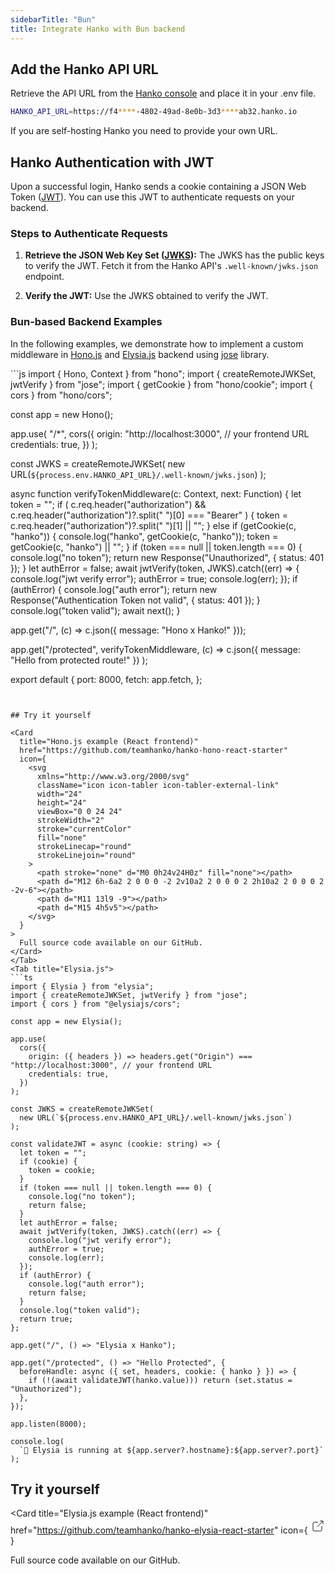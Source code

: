 ```yaml
---
sidebarTitle: "Bun"
title: Integrate Hanko with Bun backend
---
```


## Add the Hanko API URL

Retrieve the API URL from the [Hanko console](https://cloud.hanko.io/) and place it in your .env file.

```sh .env
HANKO_API_URL=https://f4****-4802-49ad-8e0b-3d3****ab32.hanko.io
```

<Note>If you are self-hosting Hanko you need to provide your own URL.</Note>

## Hanko Authentication with JWT

Upon a successful login, Hanko sends a cookie containing a JSON Web Token ([JWT](https://datatracker.ietf.org/doc/html/rfc7519)). You can use this JWT to authenticate requests on your backend.

### Steps to Authenticate Requests

1. **Retrieve the JSON Web Key Set ([JWKS](https://datatracker.ietf.org/doc/html/rfc7517)):** The JWKS has the public keys to verify the JWT. Fetch it from the Hanko API's `.well-known/jwks.json` endpoint.

2. **Verify the JWT:** Use the JWKS obtained to verify the JWT.

### Bun-based Backend Examples

In the following examples, we demonstrate how to implement a custom middleware in [Hono.js](https://hono.dev/) and [Elysia.js](https://elysiajs.com/) backend using [jose](https://www.npmjs.com/package/jose) library.

<Tabs>
<Tab title="Hono.js">
```js
import { Hono, Context } from "hono";
import { createRemoteJWKSet, jwtVerify } from "jose";
import { getCookie } from "hono/cookie";
import { cors } from "hono/cors";

const app = new Hono();

app.use(
  "/*",
  cors({
    origin: "http://localhost:3000", // your frontend URL
    credentials: true,
  })
);

const JWKS = createRemoteJWKSet(
  new URL(`${process.env.HANKO_API_URL}/.well-known/jwks.json`)
);

async function verifyTokenMiddleware(c: Context, next: Function) {
  let token = "";
  if (
    c.req.header("authorization") &&
    c.req.header("authorization")?.split(" ")[0] === "Bearer"
  ) {
    token = c.req.header("authorization")?.split(" ")[1] || "";
  } else if (getCookie(c, "hanko")) {
    console.log("hanko", getCookie(c, "hanko"));
    token = getCookie(c, "hanko") || "";
  }
  if (token === null || token.length === 0) {
    console.log("no token");
    return new Response("Unauthorized", { status: 401 });
  }
  let authError = false;
  await jwtVerify(token, JWKS).catch((err) => {
    console.log("jwt verify error");
    authError = true;
    console.log(err);
  });
  if (authError) {
    console.log("auth error");
    return new Response("Authentication Token not valid", { status: 401 });
  }
  console.log("token valid");
  await next();
}

app.get("/", (c) => c.json({ message: "Hono x Hanko!" }));

app.get("/protected", verifyTokenMiddleware, (c) =>
  c.json({ message: "Hello from protected route!" })
);

export default {
  port: 8000,
  fetch: app.fetch,
};
```


## Try it yourself

<Card
  title="Hono.js example (React frontend)"
  href="https://github.com/teamhanko/hanko-hono-react-starter"
  icon={
    <svg
      xmlns="http://www.w3.org/2000/svg"
      className="icon icon-tabler icon-tabler-external-link"
      width="24"
      height="24"
      viewBox="0 0 24 24"
      strokeWidth="2"
      stroke="currentColor"
      fill="none"
      strokeLinecap="round"
      strokeLinejoin="round"
    >
      <path stroke="none" d="M0 0h24v24H0z" fill="none"></path>
      <path d="M12 6h-6a2 2 0 0 0 -2 2v10a2 2 0 0 0 2 2h10a2 2 0 0 0 2 -2v-6"></path>
      <path d="M11 13l9 -9"></path>
      <path d="M15 4h5v5"></path>
    </svg>
  }
>
  Full source code available on our GitHub.
</Card>
</Tab>
<Tab title="Elysia.js">
```ts
import { Elysia } from "elysia";
import { createRemoteJWKSet, jwtVerify } from "jose";
import { cors } from "@elysiajs/cors";

const app = new Elysia();

app.use(
  cors({
    origin: ({ headers }) => headers.get("Origin") === "http://localhost:3000", // your frontend URL
    credentials: true,
  })
);

const JWKS = createRemoteJWKSet(
  new URL(`${process.env.HANKO_API_URL}/.well-known/jwks.json`)
);

const validateJWT = async (cookie: string) => {
  let token = "";
  if (cookie) {
    token = cookie;
  }
  if (token === null || token.length === 0) {
    console.log("no token");
    return false;
  }
  let authError = false;
  await jwtVerify(token, JWKS).catch((err) => {
    console.log("jwt verify error");
    authError = true;
    console.log(err);
  });
  if (authError) {
    console.log("auth error");
    return false;
  }
  console.log("token valid");
  return true;
};

app.get("/", () => "Elysia x Hanko");

app.get("/protected", () => "Hello Protected", {
  beforeHandle: async ({ set, headers, cookie: { hanko } }) => {
    if (!(await validateJWT(hanko.value))) return (set.status = "Unauthorized");
  },
});

app.listen(8000);

console.log(
  `🦊 Elysia is running at ${app.server?.hostname}:${app.server?.port}`
);
```

## Try it yourself

<Card
  title="Elysia.js example (React frontend)"
  href="https://github.com/teamhanko/hanko-elysia-react-starter"
  icon={
    <svg
      xmlns="http://www.w3.org/2000/svg"
      className="icon icon-tabler icon-tabler-external-link"
      width="24"
      height="24"
      viewBox="0 0 24 24"
      strokeWidth="2"
      stroke="currentColor"
      fill="none"
      strokeLinecap="round"
      strokeLinejoin="round"
    >
      <path stroke="none" d="M0 0h24v24H0z" fill="none"></path>
      <path d="M12 6h-6a2 2 0 0 0 -2 2v10a2 2 0 0 0 2 2h10a2 2 0 0 0 2 -2v-6"></path>
      <path d="M11 13l9 -9"></path>
      <path d="M15 4h5v5"></path>
    </svg>
  }
>
  Full source code available on our GitHub.
</Card>
</Tab>
</Tabs>


